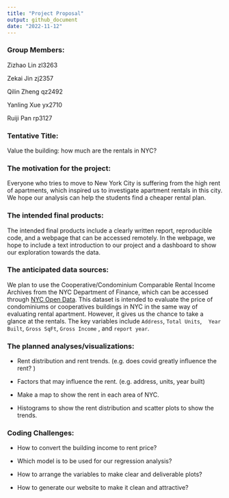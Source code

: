 ```yaml
---
title: "Project Proposal"
output: github_document
date: "2022-11-12"
---
```


### Group Members:

Zizhao Lin zl3263

Zekai Jin zj2357

Qilin Zheng qz2492

Yanling Xue yx2710

Ruiji Pan rp3127

### Tentative Title: 

Value the building: how much are the rentals in NYC?

### The motivation for the project:

Everyone who tries to move to New York City is suffering from the high rent of apartments, which inspired us to investigate apartment rentals in this city. We hope our analysis can help the students find a cheaper rental plan.

### The intended final products:

The intended final products include a clearly written report, reproducible code, and a webpage that can be accessed remotely. In the webpage, we hope to include a text introduction to our project and a dashboard to show our exploration towards the data.

### The anticipated data sources:

We plan to use the Cooperative/Condominium Comparable Rental Income Archives from the NYC Department of Finance, which can be accessed through [NYC Open Data](https://data.cityofnewyork.us/City-Government/DOF-Cooperative-Comparable-Rental-Income-Citywide-/myei-c3fa). This dataset is intended to evaluate the price of condominiums or cooperatives buildings in NYC in the same way of evaluating rental apartment.  However, it gives us the chance to take a glance at the rentals. The key variables include `Address`, `Total Units`,    `Year Built`, `Gross SqFt`, `Gross Income` , and `report year`.

### The planned analyses/visualizations:

- Rent distribution and rent trends. (e.g. does covid greatly influence the rent? )

- Factors that may influence the rent. (e.g. address, units, year built)

- Make a map to show the rent in each area of NYC.

- Histograms to show the rent distribution and scatter plots to show the trends.

### Coding Challenges:

- How to convert the building income to rent price?

- Which model is to be used for our regression analysis?

- How to arrange the variables to make clear and deliverable plots?

- How to generate our website to make it clean and attractive?
